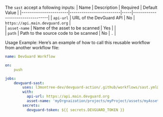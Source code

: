 
<SAST />


 The `sast` accept a following inputs:
| Name                   | Description                                                                   | Required    | Default Value                                    | 
|------------------------|--------------------------|-----|----------------------------------|
| `api-url`               | URL of the DevGuard API                                                       | No          | `https://api.main.devguard.org`                 |  
| `asset-name`            | Name of the asset to be scanned                                               | Yes         |                                                 |           
| `path`              | Path to the source code to be scanned                                         | No          | `.`                                              | 


Usage Example:
Here’s an example of how to call this reusable workflow from another workflow file:
```yaml copy
name: DevGuard Workflow

on:
    push

jobs:
    devguard-sast:
        uses: l3montree-dev/devguard-action/.github/workflows/sast.yml@main
        with:
          api-url: https://api.main.devguard.org
          asset-name: 'myOrgnaization/projects/myProject/assets/myAsset'
        secrets:
          devguard-token: ${{ secrets.DEVGUARD_TOKEN }}
```

